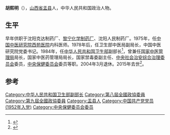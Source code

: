 '''胡熙明'''（{{bd|1934年|1月|2015年|7月15日}}），[[山西省|山西省]][[盂县|盂县]]人，中华人民共和国政治人物。

== 生平 ==
早年供职于沈阳克达制药厂、[[黎宁化学制药厂|黎宁化学制药厂]]、沈阳人民制药厂。1975年，任[[中国中医科学院西苑医院|中国中医研究院西苑医院]]内科医师。1978年后，任卫生部中医局副局长，中国中医研究院党委书记。1984年，任[[中华人民共和国卫生部|中华人民共和国卫生部]]副部长<ref>{{cite news|title=原卫生部副部长胡熙明去世 享年81岁|url=http://news.qq.com/a/20150717/041300.htm|accessdate=2015-10-01|work=腾讯网|archive-date=2019-11-30|archive-url=https://web.archive.org/web/20191130135825/https://news.qq.com/a/20150717/041300.htm|dead-url=no}}</ref>，曾兼任[[国家中医管理局|国家中医管理局]]局长，国家中医药管理局局长，国家禁毒委副主任、[[中央社会治安综合治理委员会|中央社会治安综合治理委员会]]委员，[[中央保健委员会|中央保健委员会]]委员等职。2004年3月退休。2015年去世<ref>{{cite news|title=胡熙明同志逝世|url=http://cpc.people.com.cn/n/2015/0920/c87393-27608903.html|accessdate=2015-10-01|work=人民网|archive-date=2019-08-21|archive-url=https://web.archive.org/web/20190821152004/http://cpc.people.com.cn/n/2015/0920/c87393-27608903.html|dead-url=no}}</ref>。

==参考==
{{reflist}}

[[Category:中华人民共和国卫生部副部长|Category:中华人民共和国卫生部副部长]]
[[Category:第八屆全國政協委員|Category:第八屆全國政協委員]]
[[Category:第九屆全國政協委員|Category:第九屆全國政協委員]]
[[Category:盂县人|Category:盂县人]]
[[Category:中国共产党党员_(1952年入党)|Category:中国共产党党员 (1952年入党)]]
[[Category:中央保健委员会委员|Category:中央保健委员会委员]]